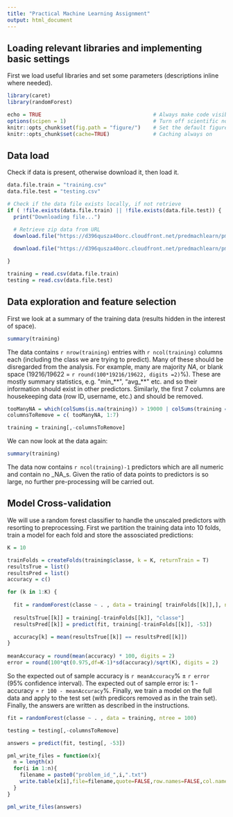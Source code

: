 ```yaml
---
title: "Practical Machine Learning Assignment"
output: html_document
---
```


## Loading relevant libraries and implementing basic settings
First we load useful libraries and set some parameters (descriptions inline where needed).

```r
library(caret)
library(randomForest)

echo = TRUE                                    # Always make code visible
options(scipen = 1)                            # Turn off scientific notations for numbers
knitr::opts_chunk$set(fig.path = "figure/")    # Set the default figure output dir
knitr::opts_chunk$set(cache=TRUE)              # Caching always on
```

## Data load
Check if data is present, otherwise download it, then load it.
```r
data.file.train = "training.csv"
data.file.test = "testing.csv"

# Check if the data file exists locally, if not retrieve
if ( !file.exists(data.file.train) || !file.exists(data.file.test)) {
  print("Downloading file...") 

  # Retrieve zip data from URL
  download.file("https://d396qusza40orc.cloudfront.net/predmachlearn/pml-training.csv", destfile=data.file.train, method = "curl") 
  
  download.file("https://d396qusza40orc.cloudfront.net/predmachlearn/pml-testing.csv", destfile=data.file.test, method = "curl")  

}

training = read.csv(data.file.train)
testing = read.csv(data.file.test)

```

## Data exploration and feature selection

First we look at a summary of the training data (results hidden in the interest of space).
```r
summary(training)
```

The data contains `r nrow(training)` entries with `r ncol(training)` columns each (including the class we are trying to predict). Many of these should be disregarded from the analysis. For example, many are majority _NA_, or blank space (19216/19622 = `r round(100*19216/19622, digits =2)`%). These are mostly summary statistics, e.g. \"min\_\*\*\", "avg\_\*\*\" etc. and so their information should exist in other predictors. Similarly, the first 7 columns are housekeeping data (row ID, username, etc.) and should be removed.

```r
tooManyNA = which(colSums(is.na(training)) > 19000 | colSums(training == "") > 19000)
columnsToRemove = c( tooManyNA, 1:7)

training = training[,-columnsToRemove]
```

We can now look at the data again:
```r
summary(training)
```

The data now contains `r ncol(training)-1` predictors which are all numeric and contain no _NA_s. Given the ratio of data points to predictors is so large, no further pre-processing will be carried out.

## Model Cross-validation

We will use a random forest classifier to handle the unscaled predictors with resorting to preprocessing. First we partition the training data into 10 folds, train a model for each fold and store the assosciated predictions: 

```r
K = 10

trainFolds = createFolds(training$classe, k = K, returnTrain = T) 
resultsTrue = list()
resultsPred = list()
accuracy = c()

for (k in 1:K) {
  
  fit = randomForest(classe ~ . , data = training[ trainFolds[[k]],], ntree = 100)
  
  resultsTrue[[k]] = training[-trainFolds[[k]], "classe"]
  resultsPred[[k]] = predict(fit, training[-trainFolds[[k]], -53])

  accuracy[k] = mean(resultsTrue[[k]] == resultsPred[[k]])  
}
  
meanAccuracy = round(mean(accuracy) * 100, digits = 2)
error = round(100*qt(0.975,df=K-1)*sd(accuracy)/sqrt(K), digits = 2)
```

So the expected out of sample accuracy is `r meanAccuracy`% $\pm$ `r error` (95% confidence interval). The expected out of sample error is: 1 - accuracy = `r 100 - meanAccuracy`%. Finally, we train a model on the full data and apply to the test set (with predicors removed as in the train set). Finally, the answers are written as described in the instructions. 

```r

fit = randomForest(classe ~ . , data = training, ntree = 100)

testing = testing[,-columnsToRemove]

answers = predict(fit, testing[, -53])

pml_write_files = function(x){
  n = length(x)
  for(i in 1:n){
    filename = paste0("problem_id_",i,".txt")
    write.table(x[i],file=filename,quote=FALSE,row.names=FALSE,col.names=FALSE)
  }
}

pml_write_files(answers)

```
